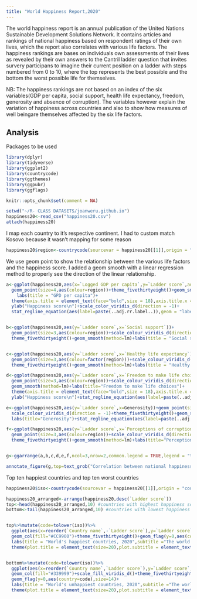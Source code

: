 ```yaml
---
title: "World Happiness Report,2020"
---
```


The world happiness report is an annual publication of the United Nations Sustainable Development Solutions Network. It contains articles and rankings of national happiness based on respondent ratings of their own lives, which the report also correlates with various life factors. The happiness rankings are bases on individuals own assessments of their lives as revealed by their own answers to the Cantril ladder question that invites survery participans to imagine their current position on a ladder with steps numbered from 0 to 10, where the top represents the best possible and the bottom the worst possible life for themselves.

NB: The happiness rankings are not based on an index of the six variables(GDP per capita, social support, health life expectancy, freedom, generosity and absence of corruption). The variables however explain the variation of happiness across countries and also to show how measures of well beingare themselves affected by the six life factors. 


## Analysis

Packages to be used
```r
library(dplyr)
library(tidyverse)
library(ggplot2)
library(countrycode)
library(ggthemes)
library(ggpubr)
library(ggflags)
```

```r
knitr::opts_chunk$set(comment = NA)
```

```r
setwd("~/R- CLASS DATASETS/joanweru.github.io")
happiness20<-read_csv("happiness20.csv")
attach(happiness20)
```


I map each country to it's respective continent. I had to custom match Kosovo because it wasn't mapping for some reason

```r
happiness20$region<-countrycode(sourcevar = happiness20[[1]],origin = "country.name",destination = "continent",custom_match = c(Kosovo="Europe"))
```

We use geom point to show the relationship between the various life factors and the happiness score.
I added a geom smooth with a linear regression method to properly see the direction of the linear relationship.


```r
a<-ggplot(happiness20,aes(x=`Logged GDP per capita`,y=`Ladder score`,add="reg.line"))+
  geom_point(size=4,aes(colour=region))+theme_fivethirtyeight()+geom_smooth(method = lm)+
    labs(title = "GPD per capita")+
  theme(axis.title = element_text(face="bold",size = 18),axis.title.x = element_blank(),legend.position = "top")+
  ylab("Happiness score\n")+scale_color_viridis_d(direction = -1)+
  stat_regline_equation(aes(label=paste(..adj.rr.label..)),geom = "label",position = "identity")


b<-ggplot(happiness20,aes(y=`Ladder score`,x=`Social support`))+
  geom_point(size=3,aes(colour=region))+scale_colour_viridis_d(direction = -1)+
  theme_fivethirtyeight()+geom_smooth(method=lm)+labs(title = "Social support")+stat_regline_equation(aes(label=paste(..adj.rr.label..)),position = "identity",geom = "label",)


c<-ggplot(happiness20,aes(y=`Ladder score`,x=`Healthy life expectancy`))+
  geom_point(size=3,aes(colour=factor(region)))+scale_colour_viridis_d(direction = -1)+
  theme_fivethirtyeight()+geom_smooth(method=lm)+labs(title = "Healthy life expectancy")+stat_regline_equation(aes(label=paste(..adj.rr.label..)),geom = "label",position = "identity")

d<-ggplot(happiness20,aes(y=`Ladder score`,x=`Freedom to make life choices`))+
  geom_point(size=3,aes(colour=region))+scale_colour_viridis_d(direction = -1)+theme_fivethirtyeight()+
  geom_smooth(method=lm)+labs(title="Freedom to make life choices")+
  theme(axis.title = element_text(face="bold",size = 18),axis.title.x = element_blank())+
  ylab("Happiness score\n")+stat_regline_equation(aes(label=paste(..adj.rr.label..)),position = "identity",geom = "label",)

e<-ggplot(happiness20,aes(y=`Ladder score`,x=Generosity))+geom_point(size=3,aes(colour=region))+
  scale_colour_viridis_d(direction = -1)+theme_fivethirtyeight()+geom_smooth(method="lm")+
  labs(title="Generosity")+stat_regline_equation(aes(label=paste(..adj.rr.label..)),position = "identity",geom = "label",)

f<-ggplot(happiness20,aes(y=`Ladder score`,x=`Perceptions of corruption`))+
  geom_point(size=3,aes(colour=region))+scale_colour_viridis_d(direction = -1)+
  theme_fivethirtyeight()+geom_smooth(method=lm)+labs(title="Perceptions of corruption")+stat_regline_equation(aes(label=paste(..adj.rr.label..)),position = "identity",geom = "label",)


g<-ggarrange(a,b,c,d,e,f,ncol=3,nrow=2,common.legend = TRUE,legend = "top")

annotate_figure(g,top=text_grob("Correlation between national happiness and various life factors",face ="bold",family="sans",size=25,color ="black" ),bottom=text_grob("The world happiness report is an annual publication of the United Nations Sustainable Development Solutions Network. It contains articles \n and rankings of national happiness based on respondent ratings of their own lives, which the report also correlates with various life factors.\n Source:Our World in Data \n Github:@joanweru",hjust=1,x=1,color = "#3C3C3C",face="bold"))


```


Top ten happiest countries and top ten worst countries
```r
happiness20$iso<-countrycode(sourcevar = happiness20[[1]],origin = "country.name",destination = "iso2c",custom_match = c(Kosovo="Europe"))

happiness20_arranged<-arrange(happiness20,desc(`Ladder score`))
top<-head(happiness20_arranged,10) #countries with highest happiness score
bottom<-tail(happiness20_arranged,10) #countries with lowest happiness score


top%>%mutate(code=tolower(iso))%>%
  ggplot(aes(x=reorder(`Country name`,-`Ladder score`),y=`Ladder score`,fill=region))+
  geom_col(fill="#CC9900")+theme_fivethirtyeight()+geom_flag(y=0,aes(country=code),size=14)+
  labs(title = "World's happiest countries, 2020",subtitle ="The world happiness report is an annual publication of the United Nations Sustainable Development  Solutions Network.\n It contains articles, and rankings of national happiness based  on respondent ratings of their own lives, which the report \n also correlates with various life factors.",caption = "Source:Our World in Data \n Github:@joanweru")+
  theme(plot.title = element_text(size=20),plot.subtitle = element_text(face="bold"))


bottom%>%mutate(code=tolower(iso))%>%
  ggplot(aes(x=reorder(`Country name`,`Ladder score`),y=`Ladder score`,fill=region))+
  geom_col(fill="#339999")+scale_fill_viridis_d()+theme_fivethirtyeight()+
  geom_flag(y=0,aes(country=code),size=14)+
  labs(title = "World's unhappiest countries, 2020",subtitle ="The world happiness report is an annual publication of the United Nations Sustainable Development Solutions Network.\n It contains articles  and rankings of national happiness based  on respondent ratings of their own lives, which the report\n also correlates with various life factors.",caption = "Source:Our World in Data \n Github:@joanweru ")+
  theme(plot.title = element_text(size=20),plot.subtitle = element_text(face = "bold"))

```
